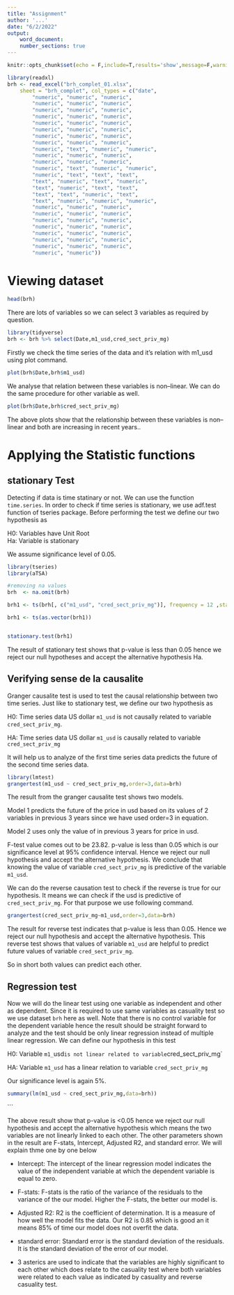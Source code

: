 ---
title: "Assignment"
author: '...'
date: "6/2/2022"
output: 
    word_document:
    number_sections: true
---

```{r setup, include=FALSE}
knitr::opts_chunk$set(echo = F,include=T,results='show',message=F,warning=FALSE)
```





```{r libraries}
library(readxl)
brh <- read_excel("brh_complet_01.xlsx", 
    sheet = "brh_complet", col_types = c("date", 
        "numeric", "numeric", "numeric", 
        "numeric", "numeric", "numeric", 
        "numeric", "numeric", "numeric", 
        "numeric", "numeric", "numeric", 
        "numeric", "numeric", "numeric", 
        "numeric", "numeric", "numeric", 
        "numeric", "numeric", "numeric", 
        "numeric", "numeric", "numeric", 
        "numeric", "text", "numeric", "numeric", 
        "numeric", "numeric", "numeric", 
        "numeric", "numeric", "numeric", 
        "numeric", "text", "numeric", "numeric", 
        "numeric", "text", "text", "text", 
        "text", "numeric", "text", "numeric", 
        "text", "numeric", "text", "text", 
        "text", "text", "numeric", "text", 
        "text", "numeric", "numeric", "numeric", 
        "numeric", "numeric", "numeric", 
        "numeric", "numeric", "numeric", 
        "numeric", "numeric", "numeric", 
        "numeric", "numeric", "numeric", 
        "numeric", "numeric", "numeric", 
        "numeric", "numeric", "numeric", 
        "numeric", "numeric", "numeric", 
        "numeric", "numeric"))


```



# Viewing dataset
```{r}
head(brh)
```

There are lots of variables so we can select 3 variables as required by question. 



```{r pressure, echo=FALSE, results='markup'}
library(tidyverse)
brh <- brh %>% select(Date,m1_usd,cred_sect_priv_mg)
```

Firstly we check the time series of the data and it's relation with m1_usd using plot command.



```{r}
plot(brh$Date,brh$m1_usd)
```

We analyse that relation between these variables is non--linear. We can do the same procedure for other variable as well. 

```{r}
plot(brh$Date,brh$cred_sect_priv_mg)

```

The above plots show that the relationship between these variables is non--linear and both are increasing in recent years.. 

# Applying the Statistic functions

## stationary Test
Detecting if data is time statinary or not. We can use the function `time.series`. In order to check if time series is stationary, we use adf.test function of tseries package. 
Before performing the test we define our two hypothesis as 

H0: Variables have Unit Root  
Ha: Variable is stationary

We assume significance level of 0.05. 

```{r}
library(tseries)
library(aTSA)

#removing na values
brh  <- na.omit(brh)

brh1 <- ts(brh[, c("m1_usd", "cred_sect_priv_mg")], frequency = 12 ,start=c(1958, 9, 1))

brh1 <- ts(as.vector(brh1))


stationary.test(brh1)


```

The result of stationary test shows that p-value is less than 0.05 hence we reject our null hypotheses and accept the alternative hypothesis Ha. 

## Verifying sense de la causalite

Granger causalite test is used to test the causal relationship between two time series. 
Just like to stationary test, we define our two hypothesis as

H0: Time series data US dollar `m1_usd` is not causally related to variable `cred_sect_priv_mg`. 

HA: Time series data US dollar `m1_usd` is causally related to variable `cred_sect_priv_mg`

It will help us to analyze of the first time series data predicts the future of the second time series data. 


```{r}
library(lmtest)
grangertest(m1_usd ~ cred_sect_priv_mg,order=3,data=brh)

```

The result from the granger causalite test shows two models. 

Model 1 predicts the future of the price in usd based on its values of 2 variables in previous 3 years since we have used order=3 in equation. 

Model 2 uses only the value of in previous 3 years for price in usd.

F-test value comes out to be 23.82. p-value is less than 0.05 which is our significance level at 95% confidence interval. Hence we reject our null hypothesis and accept the alternative hypothesis.
We conclude that knowing the value of variable `cred_sect_priv_mg` is predictive of the variable `m1_usd`.

We can do the reverse causation test to check if the reverse is true for our hypothesis. It means we can check if the usd is predictive of `cred_sect_priv_mg`. For that purpose we use following command.

```{r}
grangertest(cred_sect_priv_mg~m1_usd,order=3,data=brh)
```

The result for reverse test indicates that p-value is less than 0.05. Hence we reject our null hypothesis and accept the alternative hypothesis.
This reverse test shows that values of variable `m1_usd` are helpful to predict future values of variable `cred_sect_priv_mg`.

So in short both values can predict each other.


## Regression test

Now we will do the linear test using one variable as independent and other as dependent. Since it is required to use same variables as casuality test so we use dataset `brh` here as well. Note that there is no control variable for the dependent variable hence the result should be straight forward to analyze and the test should be only linear regression instead of multiple linear regression. We can define our hypothesis in this test

H0: Variable  `m1_`usd`  is not linear related to variable  `cred_sect_priv_mg`

HA: Variable  `m1_usd`  has a linear relation to variable  `cred_sect_priv_mg`

Our significance level is again 5%.
```{r}
summary(lm(m1_usd ~ cred_sect_priv_mg,data=brh))
```
```

The above result show that p-value is <0.05 hence we reject our null hypothesis and accept the alternative hypothesis which means the two variables are not linearly linked to each other. 
The other parameters shown in the result are F-stats, Intercept, Adjusted R2, and standard error. We will explain thme one by one below

*   Intercept: The intercept of the linear regression model indicates the value of the independent variable at which the dependent variable is equal to zero.

*   F-stats: F-stats is the ratio of the variance of the residuals to the variance of the our model. Higher the F-stats, the better our model is.

*   Adjusted R2: R2 is the coefficient of determination. It is a measure of how well the model fits the data. Our R2 is 0.85 which is good an it means 85% of time our model does not overfit the data.

*   standard error: Standard error is the standard deviation of the residuals. It is the standard deviation of the error of our model.

*   3 asterics are used to indicate that the variables are highly significant to each other which does relate to the casuality test where both variables were related to each value as indicated by casuality and reverse casuality test. 





